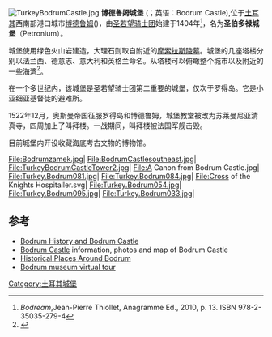 [[File:TurkeyBodrumCastle.jpg|thumb]]
'''博德鲁姆城堡''' ({{lang-tr|Bodrum Kalesi}}；英语：Bodrum Castle),位于[[土耳其|土耳其]]西南部港口城市[[博德鲁姆|博德鲁姆]]({{Coord|37|1|54|N|27|25|46|E|display=inline,title}})，由[[圣若望骑士团|圣若望骑士团]]始建于1404年<ref>''Bodream'',Jean-Pierre Thiollet, Anagramme Ed., 2010, p. 13. ISBN 978-2-35035-279-4</ref>，名为'''圣伯多禄城堡'''（Petronium）。

城堡使用绿色火山岩建造，大理石则取自附近的[[摩索拉斯陵墓|摩索拉斯陵墓]]。城堡的几座塔楼分别以法兰西、德意志、意大利和英格兰命名。从塔楼可以俯瞰整个城市以及附近的一些海湾<ref>{{Cite web |url=https://premiumtravel.net/turkey-cities/bodrum/ |title=存档副本 |accessdate=2017-04-08 |archive-date=2017-08-04 |archive-url=https://web.archive.org/web/20170804215330/https://premiumtravel.net/turkey-cities/bodrum/ |dead-url=no }}</ref>。

在一个多世纪内，该城堡是圣若望骑士团第二重要的城堡，仅次于罗得岛。它是小亚细亚基督徒的避难所。

1522年12月，奥斯曼帝国征服罗得岛和博德鲁姆，城堡教堂被改为苏莱曼尼亚清真寺，四周加上了叫拜楼。一战期间，叫拜楼被法国军舰击毁。

目前城堡内开设收藏海底考古文物的博物馆。

<gallery>
File:Bodrumzamek.jpg|
File:BodrumCastlesoutheast.jpg|
File:TurkeyBodrumCastleTower2.jpg|
File:A Canon from Bodrum Castle.jpg|
File:Turkey.Bodrum081.jpg|
File:Turkey.Bodrum084.jpg|
File:Cross of the Knights Hospitaller.svg|
File:Turkey.Bodrum054.jpg|
File:Turkey.Bodrum095.jpg|
File:Turkey.Bodrum033.jpg|
</gallery>

==参考==
{{reflist}}
*[https://web.archive.org/web/20110224175022/http://www.bodrumtravel.info/bodrum_history.htm Bodrum History and Bodrum Castle]
*[http://www.bodrumturkeytravel.com/history-culture/bodrumcastle/ Bodrum Castle] {{Wayback|url=http://www.bodrumturkeytravel.com/history-culture/bodrumcastle/ |date=20201125195932 }} information, photos and map of Bodrum Castle
*[https://web.archive.org/web/20090522063805/http://www.bodrumrentacar.com/historical_places_around_bodrum.htm  Historical Places Around Bodrum]
*[http://www.kultur.gov.tr/genel/SanalMuzeler/bodrumsualti/index.htm  Bodrum museum virtual tour ] {{Wayback|url=http://www.kultur.gov.tr/genel/SanalMuzeler/bodrumsualti/index.htm |date=20190203031430 }}
{{土耳其城堡}}
[[Category:土耳其城堡|Category:土耳其城堡]]